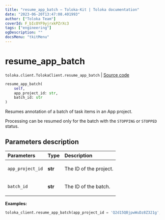 ```yaml
---
title: "resume_app_batch — Toloka-Kit | Toloka documentation"
date: "2023-06-20T13:47:08.401993"
author: ["Toloka Team"]
coverId: F_bIcOYF9yjrxkPZrXc3
tags: ["engineering"]
ogDescription: ""
docsMenu: "tkitMenu"
---
```


# resume_app_batch

`toloka.client.TolokaClient.resume_app_batch` | [Source code](https://github.com/Toloka/toloka-kit/blob/v1.2.0/src/client/__init__.py#L4290)

```python
resume_app_batch(
    self,
    app_project_id: str,
    batch_id: str
)
```

Resumes annotation of a batch of task items in an App project.

Processing can be resumed only for the batch with the `STOPPING` or `STOPPED` status.

## Parameters description

| Parameters | Type | Description |
| :----------| :----| :-----------|
`app_project_id`|**str**|<p>The ID of the project.</p>
`batch_id`|**str**|<p>The ID of the batch.</p>

**Examples:**

```python
toloka_client.resume_app_batch(app_project_id = 'Q2d15QBjpwWuDz8Z321g', batch_id = '4Va2BBWKL88S4QyAgVje')
```